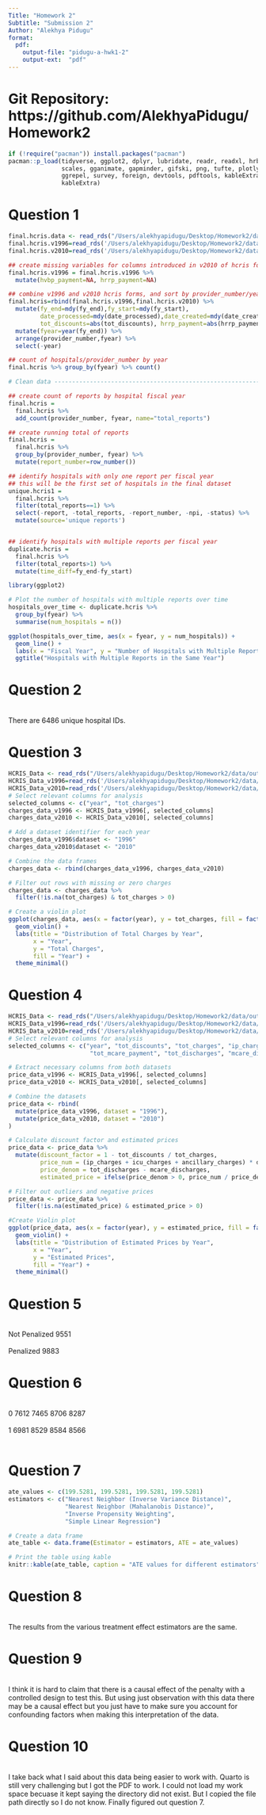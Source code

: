 ```yaml
---
Title: "Homework 2"
Subtitle: "Submission 2"
Author: "Alekhya Pidugu"
format:
  pdf:
    output-file: "pidugu-a-hwk1-2"
    output-ext:  "pdf"
---
```

# Git Repository: https://github.com/AlekhyaPidugu/Homework2

```r
if (!require("pacman")) install.packages("pacman")
pacman::p_load(tidyverse, ggplot2, dplyr, lubridate, readr, readxl, hrbrthemes, fixest,
               scales, gganimate, gapminder, gifski, png, tufte, plotly, OECD,
               ggrepel, survey, foreign, devtools, pdftools, kableExtra, modelsummary,
               kableExtra)

```

\newpage
# Question 1
```r
final.hcris.data <- read_rds("/Users/alekhyapidugu/Desktop/Homework2/data/output/HCRIS_Data.rds")
final.hcris.v1996=read_rds('/Users/alekhyapidugu/Desktop/Homework2/data/output/HCRIS_Data_v1996.rds')
final.hcris.v2010=read_rds('/Users/alekhyapidugu/Desktop/Homework2/data/output/HCRIS_Data_v2010.rds')

## create missing variables for columns introduced in v2010 of hcris forms
final.hcris.v1996 = final.hcris.v1996 %>%
  mutate(hvbp_payment=NA, hrrp_payment=NA)

## combine v1996 and v2010 hcris forms, and sort by provider_number/year
final.hcris=rbind(final.hcris.v1996,final.hcris.v2010) %>%
  mutate(fy_end=mdy(fy_end),fy_start=mdy(fy_start),
         date_processed=mdy(date_processed),date_created=mdy(date_created),
         tot_discounts=abs(tot_discounts), hrrp_payment=abs(hrrp_payment)) %>%
  mutate(fyear=year(fy_end)) %>%
  arrange(provider_number,fyear) %>%
  select(-year)

## count of hospitals/provider_number by year
final.hcris %>% group_by(fyear) %>% count()

# Clean data --------------------------------------------------------------

## create count of reports by hospital fiscal year
final.hcris =
  final.hcris %>% 
  add_count(provider_number, fyear, name="total_reports")

## create running total of reports
final.hcris =
  final.hcris %>% 
  group_by(provider_number, fyear) %>%
  mutate(report_number=row_number())

## identify hospitals with only one report per fiscal year 
## this will be the first set of hospitals in the final dataset
unique.hcris1 =
  final.hcris %>%
  filter(total_reports==1) %>%
  select(-report, -total_reports, -report_number, -npi, -status) %>%
  mutate(source='unique reports')


## identify hospitals with multiple reports per fiscal year
duplicate.hcris = 
  final.hcris %>%
  filter(total_reports>1) %>%
  mutate(time_diff=fy_end-fy_start)

library(ggplot2)

# Plot the number of hospitals with multiple reports over time
hospitals_over_time <- duplicate.hcris %>%
  group_by(fyear) %>%
  summarise(num_hospitals = n())

ggplot(hospitals_over_time, aes(x = fyear, y = num_hospitals)) +
  geom_line() +
  labs(x = "Fiscal Year", y = "Number of Hospitals with Multiple Reports") +
  ggtitle("Hospitals with Multiple Reports in the Same Year")
```

\newpage
# Question 2
<br>
There are 6486 unique hospital IDs.

\newpage
# Question 3
```r
HCRIS_Data <- read_rds("/Users/alekhyapidugu/Desktop/Homework2/data/output/HCRIS_Data.rds")
HCRIS_Data_v1996=read_rds('/Users/alekhyapidugu/Desktop/Homework2/data/output/HCRIS_Data_v1996.rds')
HCRIS_Data_v2010=read_rds('/Users/alekhyapidugu/Desktop/Homework2/data/output/HCRIS_Data_v2010.rds')
# Select relevant columns for analysis
selected_columns <- c("year", "tot_charges")
charges_data_v1996 <- HCRIS_Data_v1996[, selected_columns]
charges_data_v2010 <- HCRIS_Data_v2010[, selected_columns]

# Add a dataset identifier for each year
charges_data_v1996$dataset <- "1996"
charges_data_v2010$dataset <- "2010"

# Combine the data frames
charges_data <- rbind(charges_data_v1996, charges_data_v2010)

# Filter out rows with missing or zero charges
charges_data <- charges_data %>%
  filter(!is.na(tot_charges) & tot_charges > 0)

# Create a violin plot
ggplot(charges_data, aes(x = factor(year), y = tot_charges, fill = factor(year))) +
  geom_violin() +
  labs(title = "Distribution of Total Charges by Year",
       x = "Year",
       y = "Total Charges",
       fill = "Year") +
  theme_minimal()
  ```

\newpage
# Question 4
```r
HCRIS_Data <- read_rds("/Users/alekhyapidugu/Desktop/Homework2/data/output/HCRIS_Data.rds")
HCRIS_Data_v1996=read_rds('/Users/alekhyapidugu/Desktop/Homework2/data/output/HCRIS_Data_v1996.rds')
HCRIS_Data_v2010=read_rds('/Users/alekhyapidugu/Desktop/Homework2/data/output/HCRIS_Data_v2010.rds')
# Select relevant columns for analysis
selected_columns <- c("year", "tot_discounts", "tot_charges", "ip_charges", "icu_charges", "ancillary_charges",
                       "tot_mcare_payment", "tot_discharges", "mcare_discharges")

# Extract necessary columns from both datasets
price_data_v1996 <- HCRIS_Data_v1996[, selected_columns]
price_data_v2010 <- HCRIS_Data_v2010[, selected_columns]

# Combine the datasets
price_data <- rbind(
  mutate(price_data_v1996, dataset = "1996"),
  mutate(price_data_v2010, dataset = "2010")
)

# Calculate discount factor and estimated prices
price_data <- price_data %>%
  mutate(discount_factor = 1 - tot_discounts / tot_charges,
         price_num = (ip_charges + icu_charges + ancillary_charges) * discount_factor - tot_mcare_payment,
         price_denom = tot_discharges - mcare_discharges,
         estimated_price = ifelse(price_denom > 0, price_num / price_denom, NA_real_))

# Filter out outliers and negative prices
price_data <- price_data %>%
  filter(!is.na(estimated_price) & estimated_price > 0)

#Create Violin plot
ggplot(price_data, aes(x = factor(year), y = estimated_price, fill = factor(year))) +
  geom_violin() +
  labs(title = "Distribution of Estimated Prices by Year",
       x = "Year",
       y = "Estimated Prices",
       fill = "Year") +
  theme_minimal()
  ```

\newpage
# Question 5
<br> Not Penalized    9551    
<br> Penalized        9883 
<br>

\newpage
# Question 6
<br> 0      7612       7465      8706       8287  
 <br>1      6981       8529      8584       8566  
 <br>

\newpage
# Question 7
```r
ate_values <- c(199.5281, 199.5281, 199.5281, 199.5281)
estimators <- c("Nearest Neighbor (Inverse Variance Distance)",
                "Nearest Neighbor (Mahalanobis Distance)",
                "Inverse Propensity Weighting",
                "Simple Linear Regression")

# Create a data frame
ate_table <- data.frame(Estimator = estimators, ATE = ate_values)

# Print the table using kable
knitr::kable(ate_table, caption = "ATE values for different estimators", format = "markdown")

```

\newpage
# Question 8 
<br>
The results from the various treatment effect estimators are the same. 
<br>

\newpage
# Question 9 
<br>
I think it is hard to claim that there is a causal effect of the penalty with a controlled design to test this. But using just observation with this data there may be a causal effect but you just have to make sure you account for confounding factors when making this interpretation of the data.
<br>

\newpage
# Question 10 
<br>
I take back what I said about this data being easier to work with. Quarto is still very challenging but I got the PDF to work. I could not load my work space becuase it kept saying the directory did not exist. But I copied the file path directly so I do not know. Finally figured out question 7. 